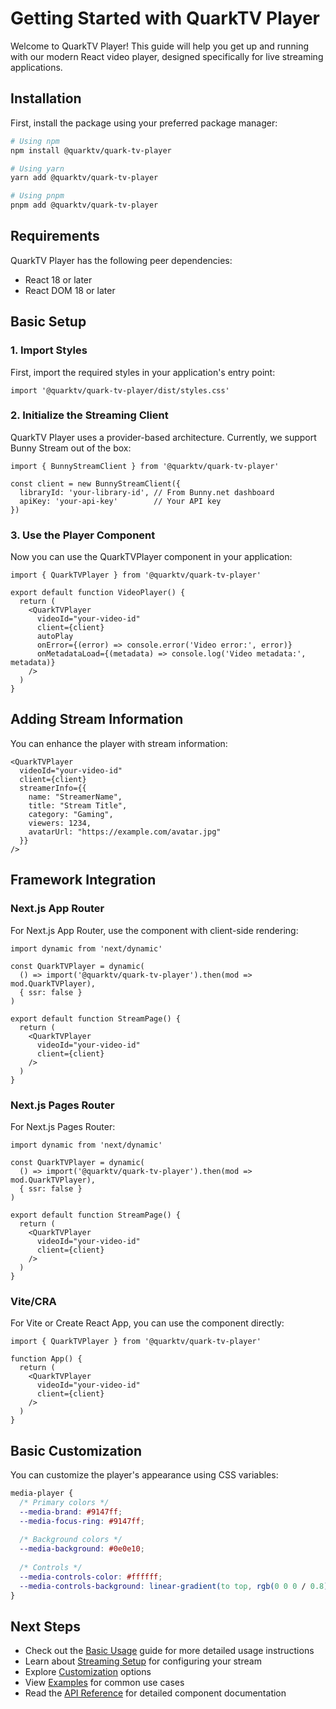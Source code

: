 # Getting Started with QuarkTV Player

Welcome to QuarkTV Player! This guide will help you get up and running with our modern React video player, designed specifically for live streaming applications.

## Installation

First, install the package using your preferred package manager:

```bash filename="Terminal"
# Using npm
npm install @quarktv/quark-tv-player

# Using yarn
yarn add @quarktv/quark-tv-player

# Using pnpm
pnpm add @quarktv/quark-tv-player
```

## Requirements

QuarkTV Player has the following peer dependencies:

- React 18 or later
- React DOM 18 or later

## Basic Setup

### 1. Import Styles

First, import the required styles in your application's entry point:

```tsx filename="app/layout.tsx or _app.tsx"
import '@quarktv/quark-tv-player/dist/styles.css'
```

### 2. Initialize the Streaming Client

QuarkTV Player uses a provider-based architecture. Currently, we support Bunny Stream out of the box:

```tsx filename="components/VideoPlayer.tsx"
import { BunnyStreamClient } from '@quarktv/quark-tv-player'

const client = new BunnyStreamClient({
  libraryId: 'your-library-id', // From Bunny.net dashboard
  apiKey: 'your-api-key'        // Your API key
})
```

### 3. Use the Player Component

Now you can use the QuarkTVPlayer component in your application:

```tsx filename="components/VideoPlayer.tsx"
import { QuarkTVPlayer } from '@quarktv/quark-tv-player'

export default function VideoPlayer() {
  return (
    <QuarkTVPlayer
      videoId="your-video-id"
      client={client}
      autoPlay
      onError={(error) => console.error('Video error:', error)}
      onMetadataLoad={(metadata) => console.log('Video metadata:', metadata)}
    />
  )
}
```

## Adding Stream Information

You can enhance the player with stream information:

```tsx filename="components/LiveStream.tsx"
<QuarkTVPlayer
  videoId="your-video-id"
  client={client}
  streamerInfo={{
    name: "StreamerName",
    title: "Stream Title",
    category: "Gaming",
    viewers: 1234,
    avatarUrl: "https://example.com/avatar.jpg"
  }}
/>
```

## Framework Integration

### Next.js App Router

For Next.js App Router, use the component with client-side rendering:

```tsx filename="app/stream/page.tsx"
import dynamic from 'next/dynamic'

const QuarkTVPlayer = dynamic(
  () => import('@quarktv/quark-tv-player').then(mod => mod.QuarkTVPlayer),
  { ssr: false }
)

export default function StreamPage() {
  return (
    <QuarkTVPlayer
      videoId="your-video-id"
      client={client}
    />
  )
}
```

### Next.js Pages Router

For Next.js Pages Router:

```tsx filename="pages/stream.tsx"
import dynamic from 'next/dynamic'

const QuarkTVPlayer = dynamic(
  () => import('@quarktv/quark-tv-player').then(mod => mod.QuarkTVPlayer),
  { ssr: false }
)

export default function StreamPage() {
  return (
    <QuarkTVPlayer
      videoId="your-video-id"
      client={client}
    />
  )
}
```

### Vite/CRA

For Vite or Create React App, you can use the component directly:

```tsx filename="src/App.tsx"
import { QuarkTVPlayer } from '@quarktv/quark-tv-player'

function App() {
  return (
    <QuarkTVPlayer
      videoId="your-video-id"
      client={client}
    />
  )
}
```

## Basic Customization

You can customize the player's appearance using CSS variables:

```css filename="styles/player.css"
media-player {
  /* Primary colors */
  --media-brand: #9147ff;
  --media-focus-ring: #9147ff;
  
  /* Background colors */
  --media-background: #0e0e10;
  
  /* Controls */
  --media-controls-color: #ffffff;
  --media-controls-background: linear-gradient(to top, rgb(0 0 0 / 0.8), transparent);
}
```

## Next Steps

- Check out the [Basic Usage](/guides/basic-usage) guide for more detailed usage instructions
- Learn about [Streaming Setup](/guides/streaming-setup) for configuring your stream
- Explore [Customization](/guides/customization) options
- View [Examples](/examples/basic) for common use cases
- Read the [API Reference](/api/player) for detailed component documentation 